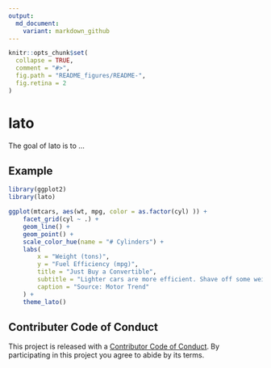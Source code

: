 ```yaml
---
output:
  md_document:
    variant: markdown_github
---
```


<!-- README.md is generated from README.Rmd. Please edit that file -->

```r
knitr::opts_chunk$set(
  collapse = TRUE,
  comment = "#>",
  fig.path = "README_figures/README-",
  fig.retina = 2
)
```

# lato

The goal of lato is to ...

## Example

```r
library(ggplot2)
library(lato)

ggplot(mtcars, aes(wt, mpg, color = as.factor(cyl) )) +
    facet_grid(cyl ~ .) +
    geom_line() +
    geom_point() +
    scale_color_hue(name = "# Cylinders") +
    labs(
        x = "Weight (tons)",
        y = "Fuel Efficiency (mpg)",
        title = "Just Buy a Convertible",
        subtitle = "Lighter cars are more efficient. Shave off some weight by\nditching the roof, and drive your savings to the bank!",
        caption = "Source: Motor Trend"
    ) +
    theme_lato()
```

## Contributer Code of Conduct

This project is released with a [Contributor Code of Conduct](CONDUCT.md). By participating in this project you agree to abide by its terms.

